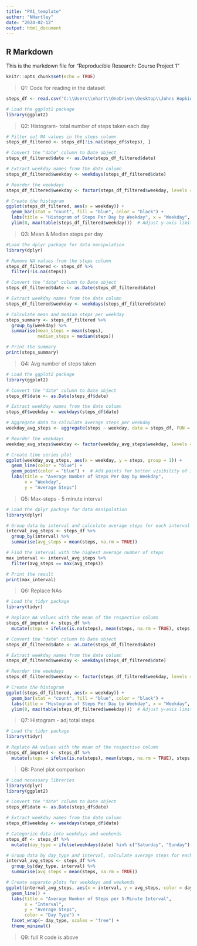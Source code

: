 ```yaml
---
title: "PA1_template"
author: "NHartley"
date: "2024-02-12"
output: html_document
---
```


## R Markdown

This is the markdown file for "Reproducible Research: Course Project 1"

```r
knitr::opts_chunk$set(echo = TRUE)
```
> Q1: Code for reading in the dataset

```r
steps_df <- read.csv("C:\\Users\\nhart\\OneDrive\\Desktop\\Johns Hopkins\\Reproducible Research\\Course Project 1\\activity.csv")

# Load the ggplot2 package
library(ggplot2)
```
> Q2: Histogram- total number of steps taken each day

```r
# Filter out NA values in the steps column
steps_df_filtered <- steps_df[!is.na(steps_df$steps), ]

# Convert the "date" column to Date object
steps_df_filtered$date <- as.Date(steps_df_filtered$date)

# Extract weekday names from the date column
steps_df_filtered$weekday <- weekdays(steps_df_filtered$date)

# Reorder the weekdays
steps_df_filtered$weekday <- factor(steps_df_filtered$weekday, levels = c("Monday", "Tuesday", "Wednesday", "Thursday", "Friday", "Saturday", "Sunday"))

# Create the histogram
ggplot(steps_df_filtered, aes(x = weekday)) +
  geom_bar(stat = "count", fill = "blue", color = "black") +
  labs(title = "Histogram of Steps Per Day by Weekday", x = "Weekday", y = "Number of Steps") +
  ylim(0, max(table(steps_df_filtered$weekday)))  # Adjust y-axis limits
```
> Q3: Mean & Median steps per day

```r
#Load the dplyr package for data manipulation
library(dplyr)

# Remove NA values from the steps column
steps_df_filtered <- steps_df %>% 
  filter(!is.na(steps))

# Convert the "date" column to Date object
steps_df_filtered$date <- as.Date(steps_df_filtered$date)

# Extract weekday names from the date column
steps_df_filtered$weekday <- weekdays(steps_df_filtered$date)

# Calculate mean and median steps per weekday
steps_summary <- steps_df_filtered %>%
  group_by(weekday) %>%
  summarise(mean_steps = mean(steps),
            median_steps = median(steps))

# Print the summary
print(steps_summary)
```
> Q4: Avg number of steps taken

```r
# Load the ggplot2 package
library(ggplot2)

# Convert the "date" column to Date object
steps_df$date <- as.Date(steps_df$date)

# Extract weekday names from the date column
steps_df$weekday <- weekdays(steps_df$date)

# Aggregate data to calculate average steps per weekday
weekday_avg_steps <- aggregate(steps ~ weekday, data = steps_df, FUN = mean)

# Reorder the weekdays
weekday_avg_steps$weekday <- factor(weekday_avg_steps$weekday, levels = c("Monday", "Tuesday", "Wednesday", "Thursday", "Friday", "Saturday", "Sunday"))

# Create time series plot
ggplot(weekday_avg_steps, aes(x = weekday, y = steps, group = 1)) +
  geom_line(color = "blue") +
  geom_point(color = "blue") +  # Add points for better visibility of individual data points
  labs(title = "Average Number of Steps Per Day by Weekday",
       x = "Weekday",
       y = "Average Steps")
```
> Q5: Max-steps - 5 minute interval

```r
# Load the dplyr package for data manipulation
library(dplyr)

# Group data by interval and calculate average steps for each interval
interval_avg_steps <- steps_df %>%
  group_by(interval) %>%
  summarise(avg_steps = mean(steps, na.rm = TRUE))

# Find the interval with the highest average number of steps
max_interval <- interval_avg_steps %>%
  filter(avg_steps == max(avg_steps))

# Print the result
print(max_interval)
```
> Q6: Replace NAs

```r
# Load the tidyr package
library(tidyr)

# Replace NA values with the mean of the respective column
steps_df_imputed <- steps_df %>%
  mutate(steps = ifelse(is.na(steps), mean(steps, na.rm = TRUE), steps))

# Convert the "date" column to Date object
steps_df_filtered$date <- as.Date(steps_df_filtered$date)

# Extract weekday names from the date column
steps_df_filtered$weekday <- weekdays(steps_df_filtered$date)

# Reorder the weekdays
steps_df_filtered$weekday <- factor(steps_df_filtered$weekday, levels = c("Monday", "Tuesday", "Wednesday", "Thursday", "Friday", "Saturday", "Sunday"))

# Create the histogram
ggplot(steps_df_filtered, aes(x = weekday)) +
  geom_bar(stat = "count", fill = "blue", color = "black") +
  labs(title = "Histogram of Steps Per Day by Weekday", x = "Weekday", y = "Number of Steps") +
  ylim(0, max(table(steps_df_filtered$weekday)))  # Adjust y-axis limits
```
> Q7: Histogram - adj total steps

```r
# Load the tidyr package
library(tidyr)

# Replace NA values with the mean of the respective column
steps_df_imputed <- steps_df %>%
  mutate(steps = ifelse(is.na(steps), mean(steps, na.rm = TRUE), steps))
```
> Q8: Panel plot comparison

```r
# Load necessary libraries
library(dplyr)
library(ggplot2)

# Convert the "date" column to Date object
steps_df$date <- as.Date(steps_df$date)

# Extract weekday names from the date column
steps_df$weekday <- weekdays(steps_df$date)

# Categorize data into weekdays and weekends
steps_df <- steps_df %>%
  mutate(day_type = ifelse(weekdays(date) %in% c("Saturday", "Sunday"), "Weekend", "Weekday"))

# Group data by day_type and interval, calculate average steps for each combination
interval_avg_steps <- steps_df %>%
  group_by(day_type, interval) %>%
  summarise(avg_steps = mean(steps, na.rm = TRUE))

# Create separate plots for weekdays and weekends
ggplot(interval_avg_steps, aes(x = interval, y = avg_steps, color = day_type)) +
  geom_line() +
  labs(title = "Average Number of Steps per 5-Minute Interval",
       x = "Interval",
       y = "Average Steps",
       color = "Day Type") +
  facet_wrap(~ day_type, scales = "free") +
  theme_minimal()
```
> Q9: full R code is above


